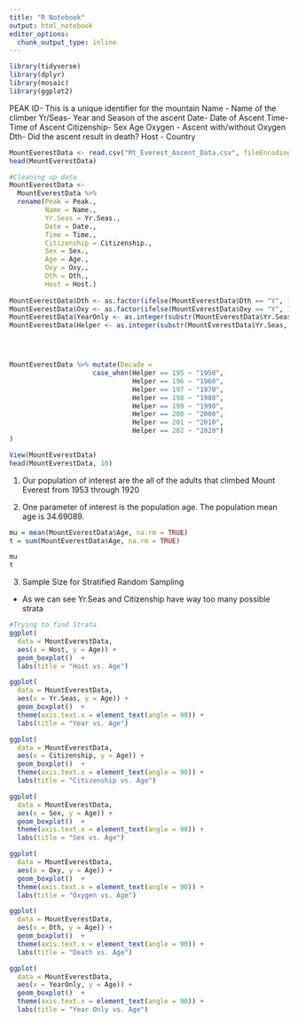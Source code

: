 ```yaml
---
title: "R Notebook"
output: html_notebook
editor_options: 
  chunk_output_type: inline
---
```


```r
library(tidyverse)
library(dplyr)
library(mosaic)
library(ggplot2)
```

PEAK ID- This is a unique identifier for the mountain
Name - Name of the climber
Yr/Seas- Year and Season of the ascent
Date- Date of Ascent
Time- Time of Ascent
Citizenship-
Sex
Age
Oxygen - Ascent with/without Oxygen
Dth- Did the ascent result in death?
Host - Country

```r
MountEverestData <- read.csv("Mt_Everest_Ascent_Data.csv", fileEncoding="UTF-8-BOM")
head(MountEverestData)

#Cleaning up data
MountEverestData <- 
  MountEverestData %>%
  rename(Peak = Peak., 
         Name = Name., 
         Yr.Seas = Yr.Seas., 
         Date = Date., 
         Time = Time., 
         Citizenship = Citizenship., 
         Sex = Sex., 
         Age = Age., 
         Oxy = Oxy., 
         Dth = Dth., 
         Host = Host.)
  
MountEverestData$Dth <- as.factor(ifelse(MountEverestData$Dth == "Y", 1, 0)) #1 = death, 0 = alive
MountEverestData$Oxy <- as.factor(ifelse(MountEverestData$Oxy == "Y", 1, 0)) #1 = death, 0 = alive
MountEverestData$YearOnly <- as.integer(substr(MountEverestData$Yr.Seas, 1, 4))
MountEverestData$Helper <- as.integer(substr(MountEverestData$Yr.Seas, 1, 3))




MountEverestData %>% mutate(Decade =
                     case_when(Helper == 195 ~ "1950", 
                               Helper == 196 ~ "1960",
                               Helper == 197 ~ "1970", 
                               Helper == 198 ~ "1980",
                               Helper == 199 ~ "1990",
                               Helper == 200 ~ "2000",
                               Helper == 201 ~ "2010",
                               Helper == 202 ~ "2020")
)

View(MountEverestData)
head(MountEverestData, 10)
```

1. Our population of interest are the all of the adults that climbed Mount Everest from 1953 through 1920

2. One parameter of interest is the population age. The population mean age is 34.69089. 
```r
mu = mean(MountEverestData$Age, na.rm = TRUE)
t = sum(MountEverestData$Age, na.rm = TRUE)

mu
t
```
3. Sample Size for Stratified Random Sampling 
- As we can see Yr.Seas and Citizenship have way too many possible strata 
```r
#Trying to find Strata
ggplot(
  data = MountEverestData, 
  aes(x = Host, y = Age)) +
  geom_boxplot()  + 
  labs(title = "Host vs. Age")

ggplot(
  data = MountEverestData, 
  aes(x = Yr.Seas, y = Age)) +
  geom_boxplot()  + 
  theme(axis.text.x = element_text(angle = 90)) +
  labs(title = "Year vs. Age")

ggplot(
  data = MountEverestData, 
  aes(x = Citizenship, y = Age)) +
  geom_boxplot()  + 
  theme(axis.text.x = element_text(angle = 90)) +
  labs(title = "Citizenship vs. Age")

ggplot(
  data = MountEverestData, 
  aes(x = Sex, y = Age)) +
  geom_boxplot()  + 
  theme(axis.text.x = element_text(angle = 90)) +
  labs(title = "Sex vs. Age")

ggplot(
  data = MountEverestData, 
  aes(x = Oxy, y = Age)) +
  geom_boxplot()  + 
  theme(axis.text.x = element_text(angle = 90)) +
  labs(title = "Oxygen vs. Age")

ggplot(
  data = MountEverestData, 
  aes(x = Dth, y = Age)) +
  geom_boxplot()  + 
  theme(axis.text.x = element_text(angle = 90)) +
  labs(title = "Death vs. Age")

ggplot(
  data = MountEverestData, 
  aes(x = YearOnly, y = Age)) +
  geom_boxplot()  + 
  theme(axis.text.x = element_text(angle = 90)) +
  labs(title = "Year Only vs. Age")
```

